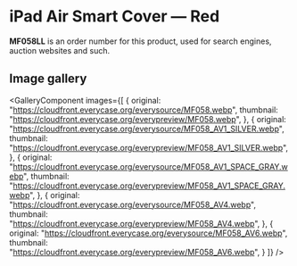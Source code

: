 
# iPad Air Smart Cover — Red

<Callout type='info' emoji='👉🏻'>**MF058LL** is an order number for this product, used for search engines, auction websites and such.</Callout>

## Image gallery

<GalleryComponent
    images={[
      {
        original: "https://cloudfront.everycase.org/everysource/MF058.webp",
        thumbnail: "https://cloudfront.everycase.org/everypreview/MF058.webp",
      },
      {
        original: "https://cloudfront.everycase.org/everysource/MF058_AV1_SILVER.webp",
        thumbnail: "https://cloudfront.everycase.org/everypreview/MF058_AV1_SILVER.webp",
      },
      {
        original: "https://cloudfront.everycase.org/everysource/MF058_AV1_SPACE_GRAY.webp",
        thumbnail: "https://cloudfront.everycase.org/everypreview/MF058_AV1_SPACE_GRAY.webp",
      },
      {
        original: "https://cloudfront.everycase.org/everysource/MF058_AV4.webp",
        thumbnail: "https://cloudfront.everycase.org/everypreview/MF058_AV4.webp",
      },
      {
        original: "https://cloudfront.everycase.org/everysource/MF058_AV6.webp",
        thumbnail: "https://cloudfront.everycase.org/everypreview/MF058_AV6.webp",
      }
    ]}
  />
